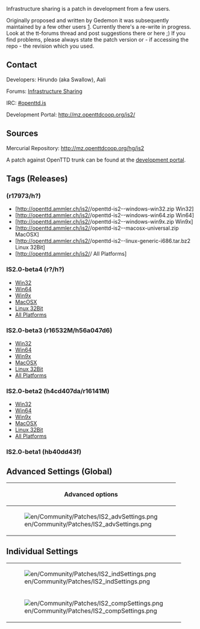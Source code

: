 {{en/Current}}
{{en/Warning|Savegames which are created with this branch might no longer work in subsequent versions. They will for sure not work in trunk, even after IS has been merged into trunk.<br>Also, please bear in mind that savegames from trunk might not work in the patched version}}

Infrastructure sharing is a patch in development from a few users.

Originally proposed and written by Gedemon it was subsequently maintained by a few other users [http://www.tt-forums.net/viewtopic.php?f=33&t=37455]. Currently there's a re-write in progress. Look at the tt-forums thread and post suggestions there or here ;) If you find problems, please always state the patch version or - if accessing the repo - the revision which you used. 

==Contact==
Developers: Hirundo (aka Swallow), Aali

Forums: [http://www.tt-forums.net/viewtopic.php?f=33&t=42254 Infrastructure Sharing]

IRC: [irc://irc.oftc.net/openttd.is #openttd.is]

Development Portal: http://mz.openttdcoop.org/is2/

==Sources==
Mercurial Repository: http://mz.openttdcoop.org/hg/is2

A patch against OpenTTD trunk can be found at the [http://mz.openttdcoop.org/projects/is2/files development portal].

==Tags (Releases)==

==={{en/Community/Patches/ISTag}} (r17973/h?) ===

*[http://openttd.ammler.ch/is2/{{en/Community/Patches/ISTag}}/openttd-is2-{{en/Community/Patches/ISTag}}-windows-win32.zip Win32]
*[http://openttd.ammler.ch/is2/{{en/Community/Patches/ISTag}}/openttd-is2-{{en/Community/Patches/ISTag}}-windows-win64.zip Win64]
*[http://openttd.ammler.ch/is2/{{en/Community/Patches/ISTag}}/openttd-is2-{{en/Community/Patches/ISTag}}-windows-win9x.zip Win9x]
*[http://openttd.ammler.ch/is2/{{en/Community/Patches/ISTag}}/openttd-is2-{{en/Community/Patches/ISTag}}-macosx-universal.zip MacOSX]
*[http://openttd.ammler.ch/is2/{{en/Community/Patches/ISTag}}/openttd-is2-{{en/Community/Patches/ISTag}}-linux-generic-i686.tar.bz2 Linux 32Bit]
*[http://openttd.ammler.ch/is2/{{en/Community/Patches/ISTag}}/ All Platforms]

===IS2.0-beta4 (r?/h?) ===

*[http://openttd.ammler.ch/is2/IS2.0-beta4/openttd-is2-IS2.0-beta4-windows-win32.zip Win32]
*[http://openttd.ammler.ch/is2/IS2.0-beta4/openttd-is2-IS2.0-beta4-windows-win64.zip Win64]
*[http://openttd.ammler.ch/is2/IS2.0-beta4/openttd-is2-IS2.0-beta4-windows-win9x.zip Win9x]
*[http://openttd.ammler.ch/is2/IS2.0-beta4/openttd-is2-IS2.0-beta4-macosx-universal.zip MacOSX]
*[http://openttd.ammler.ch/is2/IS2.0-beta4/openttd-is2-IS2.0-beta4-linux-generic-i686.tar.bz2 Linux 32Bit]
*[http://openttd.ammler.ch/is2/IS2.0-beta4/ All Platforms]

===IS2.0-beta3 (r16532M/h56a047d6)===
*[http://openttd.ammler.ch/is2/IS2.0-beta3/openttd-is2-IS2.0-beta3-windows-win32.zip Win32]
*[http://openttd.ammler.ch/is2/IS2.0-beta3/openttd-is2-IS2.0-beta3-windows-win64.zip Win64]
*[http://openttd.ammler.ch/is2/IS2.0-beta3/openttd-is2-IS2.0-beta3-windows-win9x.zip Win9x]
*[http://openttd.ammler.ch/is2/IS2.0-beta3/openttd-is2-IS2.0-beta3-macosx-universal.zip MacOSX]
*[http://openttd.ammler.ch/is2/IS2.0-beta3/openttd-is2-IS2.0-beta3-linux-generic-i686.tar.bz2 Linux 32Bit]
*[http://openttd.ammler.ch/is2/IS2.0-beta3/ All Platforms]

===IS2.0-beta2 (h4cd407da/r16141M)===

*[http://openttd.ammler.ch/is2/IS2.0-beta2/openttd-is2-IS2.0-beta2-windows-win32.zip Win32]
*[http://openttd.ammler.ch/is2/IS2.0-beta2/openttd-is2-IS2.0-beta2-windows-win64.zip Win64]
*[http://openttd.ammler.ch/is2/IS2.0-beta2/openttd-is2-IS2.0-beta2-windows-win9x.zip Win9x]
*[http://openttd.ammler.ch/is2/IS2.0-beta2/openttd-is2-IS2.0-beta2-macosx-universal.zip MacOSX]
*[http://openttd.ammler.ch/is2/IS2.0-beta2/openttd-is2-IS2.0-beta2-linux-generic-i686.tar.bz2 Linux 32Bit]
*[http://openttd.ammler.ch/is2/IS2.0-beta2/ All Platforms]

===IS2.0-beta1 (hb40dd43f)===

==Advanced Settings (Global)==
{| border = "1"
!colspan="4"| Advanced options
|-
| rowspan="11" |[[File:en/Community/Patches/IS2 advSettings.png]] ||'''Option''' (sharing.) || '''Default''' || '''Description'''
|-
| enable_sharing || false || enables sharing feature
|-
| individual_allowed || false || enable individual settings (see next 2 images
|-
| new_individual_delay || 12 || delay (in months) until individual changes take effect
|-
| rail_sharing || none || enables sharing of rail, +depot, +station or all
|-
| road_sharing || false || enables road stops and depot sharing
|-
| water_sharing || false || enables docks and ship depot sharing
|-
| rail_fee || 100 || monthly fee per tile ?
|-
| road_fee || 100 || road stops fee per day
|-
| water_fee || 100 || daily fee for docks
|-
| air_fee || 100 || daily fee for airports
|}

==Individual Settings==
{|
|-
| [[File:en/Community/Patches/IS2 indSettings.png]]
|- 
| [[File:en/Community/Patches/IS2 compSettings.png]]
|}